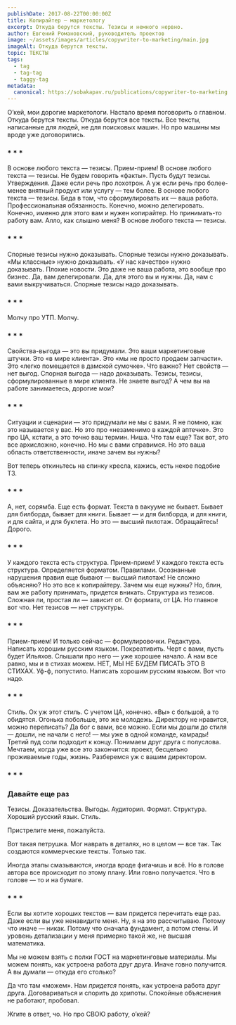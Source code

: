 ```yaml
---
publishDate: 2017-08-22T00:00:00Z
title: Копирайтер — маркетологу
excerpt: Откуда берутся тексты. Тезисы и немного нервно.
author: Евгений Романовский, руководитель проектов
image: ~/assets/images/articles/copywriter-to-marketing/main.jpg
imageAlt: Откуда берутся тексты.
topic: ТЕКСТЫ
tags:
  - tag
  - tag-tag
  - taggy-tag
metadata:
  canonical: https://sobakapav.ru/publications/copywriter-to-marketing
---
```



О’кей, мои дорогие маркетологи. Настало время поговорить о главном. Откуда берутся тексты. Откуда берутся все тексты. Все тексты, написанные для людей, не для поисковых машин. Но про машины мы вроде уже договорились.

### * * *

В основе любого текста — тезисы. Прием-прием! В основе любого текста — тезисы. Не будем говорить «факты». Пусть будут тезисы. Утверждения. Даже если речь про лохотрон. А уж если речь про более-менее внятный продукт или услугу — тем более. В основе любого текста — тезисы. Беда в том, что сформулировать их — ваша работа. Профессиональная обязанность. Конечно, можно делегировать. Конечно, именно для этого вам и нужен копирайтер. Но принимать-то работу вам. Алло, как слышно меня? В основе любого текста — тезисы.

### * * *

Спорные тезисы нужно доказывать. Спорные тезисы нужно доказывать. «Мы классные» нужно доказывать. «У нас качество» нужно доказывать. Плохие новости. Это даже не ваша работа, это вообще про бизнес. Да, вам делегировали. Да, для этого вы и нужны. Да, нам с вами выкручиваться. Спорные тезисы надо доказывать.

### * * *

Молчу про УТП. Молчу.

### * * *

Свойства-выгода — это вы придумали. Это ваши маркетинговые штучки. Это «в мире клиента». Это «мы не просто продаем запчасти». Это «легко помещается в дамской сумочке». Что важно? Нет свойств — нет выгод. Спорная выгода — надо доказывать. Тезисы, тезисы, сформулированные в мире клиента. Не знаете выгод? А чем вы на работе занимаетесь, дорогие мои?

### * * *

Ситуации и сценарии — это придумали не мы с вами. Я не помню, как это называется у вас. Но это про «незаменимо в каждой аптечке». Это про ЦА, кстати, а это точно ваш термин. Ниша. Что там еще? Так вот, это все архисложно, конечно. Но мы с вами справимся. Но это ваша область ответственности, иначе зачем вы нужны?

Вот теперь откиньтесь на спинку кресла, кажись, есть некое подобие ТЗ.

### * * *

А, нет, сорямба. Еще есть формат. Текста в вакууме не бывает. Бывает для билборда, бывает для книги. Бывает — и для билборда, и для книги, и для сайта, и для буклета. Но это — высший пилотаж. Обращайтесь! Дорого.

### * * *

У каждого текста есть структура. Прием-прием! У каждого текста есть структура. Определяется форматом. Правилами. Осознанные нарушения правил еще бывают — высший пилотаж! Не сложно объясняю? Но это все к копирайтеру. Зачем мы еще нужны? Но, блин, вам же работу принимать, придется вникать. Структура из тезисов. Сложная ли, простая ли — зависит от. От формата, от ЦА. Но главное вот что. Нет тезисов — нет структуры.

### * * *

Прием-прием! И только сейчас — формулировочки. Редактура. Написать хорошим русским языком. Покреативить. Черт с вами, пусть будет Ильяхов. Слышали про него — уже хорошее начало. А нам все равно, мы и в стихах можем. НЕТ, МЫ НЕ БУДЕМ ПИСАТЬ ЭТО В СТИХАХ. Уф-ф, попустило. Написать хорошим русским языком. Вот что надо.

### * * *

Стиль. Ох уж этот стиль. С учетом ЦА, конечно. «Вы» с большой, а то обидятся. Огонька побольше, это же молодежь. Директору не нравится, можно переписать? Да бог с вами, все можно. Если мы дошли до стиля — дошли, не начали с него! — мы уже в одной команде, камрады! Третий пуд соли подходит к концу. Понимаем друг друга с полуслова. Мечтаем, когда уже все это закончится: проект, бесцельно проживаемые годы, жизнь. Разберемся уж с вашим директором.

### * * *

### Давайте еще раз

Тезисы. Доказательства. Выгоды. Аудитория. Формат. Структура. Хороший русский язык. Стиль.

Пристрелите меня, пожалуйста.

Вот такая петрушка. Мог наврать в деталях, но в целом — все так. Так создаются коммерческие тексты. Только так.

Иногда этапы смазываются, иногда вроде фигачишь и всё. Но в голове автора все происходит по этому плану. Или говно получается. Что в голове — то и на бумаге.

### * * *

Если вы хотите хороших текстов — вам придется перечитать еще раз. Даже если вы уже ненавидите меня. Ну, я на это рассчитываю. Потому что иначе — никак. Потому что сначала фундамент, а потом стены. И уровень детализации у меня примерно такой же, не высшая математика.

Мы не можем взять с полки ГОСТ на маркетинговые материалы. Мы можем понять, как устроена работа друг друга. Иначе говно получится. А вы думали — откуда его столько?

Да что там «можем». Нам _придется_ понять, как устроена работа друг друга. Договариваться и спорить до хрипоты. Спокойные объяснения не работают, пробовал.

Жгите в ответ, чо. Но про СВОЮ работу, о’кей?
